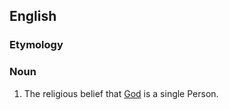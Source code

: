 {{wikipedia}}
==English==

===Etymology===

===Noun===
{{en-noun|-}}

# The religious belief that [[God]] is a single Person.